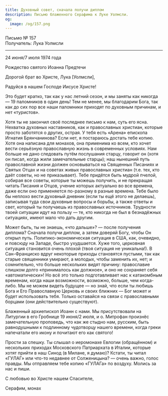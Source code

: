 ```yaml
---
title: Духовный совет, сначала получи диплом
description: Письмо блаженного Серафима к Луке Уолмсли.
og:
  image: /og/157.png
---
```


<div style={{textAlign:'right', fontFamily:'monospace'}}>Письмо № 157</div>
<div style={{textAlign:'left', fontFamily:'monospace'}}>Получатель: Лука Уолмсли</div>

---

24 июня/7 июля 1974 года

Рождество святого Иоанна Предтечи

Дорогой брат во Христе, Лука [Уолмсли],

Радуйся в нашем Господе Иисусе Христе!

Это будет кратко, так как у нас летний сезон, и мы заняты как никогда — 19 паломников в один день! Тем не менее, мы благодарим Бога, так как до сих пор все наши паломники приходят по духовным причинам, и нет «туристов».

Хотя ты не закончил своё последнее письмо к нам, суть его ясна. Нехватка духовных наставников, как и православных христиан, которые просто заботятся о других, острая. У тебя есть «Арена» епископа Игнатия Брянчанинова? Если нет, я постараюсь достать тебе копию. Хотя она написана для монахов, она применима ко всем, кто хочет вести серьёзную православную жизнь в современных условиях. Нам больше не дано следовать путём послушания старцу, говорит он (хотя он писал, когда жили замечательные старцы); наш нынешний путь православной жизни должен основываться на Священных Писаниях и Святых Отцах и на советах живых православных христиан (т.е. тех, кто даёт советы, но не приказывает). Тебе придётся быть мудрой пчелой, собирая все советы, которые ты можешь получить, и не прекращая читать Писания и Отцов, учение которых актуально во все времена, даже если оно применяется по-разному в разные времена. Тебе было бы неплохо вести духовный дневник (если ты ещё этого не делаешь), записывая туда свои духовные вопросы и борьбы, а также ответы и свет, который ты получаешь из православных источников. Трудности твоей ситуации идут на пользу — те, кто никогда не был в безнадёжных ситуациях, имеют мало что дать другим.

Может быть, ты не знаешь, «что дальше»? — после получения диплома? Сначала получи диплом, а затем доверяй Богу, чтобы Он открыл путь. Политико-экономическая ситуация в США, как, очевидно, и повсюду на Западе, быстро ухудшается. Хуже того, церковная ситуация становится очень плохой (твоя ситуация не уникальна!). В Сан-Франциско вдруг некоторые приходы становятся пустыми, так как старые священники умирают, а молодых, чтобы заменить их, нет; и сомнительно, что больше нескольких видят причину: православие слишком долго «принималось как должное», и оно не сохраняет себя «автоматически»! Но всё это только подготавливает нас к катакомбным временам, когда наши возможности, возможно, больше, чем когда-либо. Мы не можем видеть будущее — но знай, что если ты любишь Бога и Его Православную Церковь и своих ближних — Бог может и будет использовать тебя. Только оставайся на связи с православными борцами (они действительно существуют).

Блаженный архиепископ Иоанн с нами. Мы присутствовали на Литургии в его Гробнице 19 июня/2 июля, и о. Митрофан произнёс замечательную проповедь, что как же стыдно нам, русским, быть равнодушными к подлинному чудотворцу нашего времени, когда греки напечатали его икону и почитают его как святого!

Прости за спешку. Ты слышал о иеромонахе Евлогии (обращённом) и нескольких приходах Московского Патриархата в Италии, которые хотят прийти в наш Синод (в Милане, я думаю)? Кстати, ты читал «ГУЛАГ» или что-то недавнее от Солженицына? — очень важно, голос правды. Мы отправляем тебе копию «ГУЛАГа» по воздуху. Молись за нас и пиши.

С любовью во Христе нашем Спасителе,

Серафим, монах